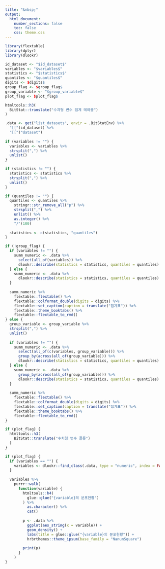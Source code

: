 ```yaml
---
title: "&nbsp;"
output: 
  html_document:
    number_sections: false
    toc: false    
    css: theme.css
---
```


```r
library(flextable)
library(dplyr)
library(dlookr)

id_dataset <- "$id_dataset$"
variables <- "$variables$"
statistics <- "$statistics$"
quantiles <- "$quantiles$"
digits <- $digits$
group_flag <- $group_flag$
group_variable <- "$group_variable$"
plot_flag <- $plot_flag$  
```

```r
htmltools::h3(
  BitStat::translate("수치형 변수 집계 테이블")
)
```

```r
.data <- get("list_datasets", envir = .BitStatEnv) %>% 
  "[["(id_dataset) %>% 
  "[["("dataset")
  
if (variables != "") {
  variables <- variables %>% 
  strsplit(",") %>% 
  unlist() 
}

if (statistics != "") {
  statistics <- statistics %>% 
  strsplit(",") %>% 
  unlist() 
}

if (quantiles != "") {
  quantiles <- quantiles %>% 
    stringr::str_remove_all("p") %>% 
    strsplit(",") %>% 
    unlist() %>% 
    as.integer() %>% 
    "/"(100)
  
  statistics <- c(statistics, "quantiles")
}

if (!group_flag) {
  if (variables != "") {  
    summ_numeric <- .data %>% 
      select(all_of(variables)) %>% 
      dlookr::describe(statistics = statistics, quantiles = quantiles)     
  } else {
    summ_numeric <- .data %>% 
      dlookr::describe(statistics = statistics, quantiles = quantiles)     
  }  
  
  summ_numeric %>% 
    flextable::flextable() %>%
    flextable::colformat_double(digits = digits) %>% 
    flextable::set_caption(caption = translate("집계표")) %>% 
    flextable::theme_booktabs() %>% 
    flextable::flextable_to_rmd()
} else {
  group_variable <- group_variable %>% 
  strsplit(",") %>% 
  unlist()
  
  if (variables != "") {  
    summ_numeric <- .data %>% 
      select(all_of(c(variables, group_variable))) %>% 
      group_by(across(all_of(group_variable))) %>%       
      dlookr::describe(statistics = statistics, quantiles = quantiles)     
  } else {
    summ_numeric <- .data %>% 
      group_by(across(all_of(group_variable))) %>% 
      dlookr::describe(statistics = statistics, quantiles = quantiles)     
  } 
  
  summ_numeric %>% 
    flextable::flextable() %>%
    flextable::colformat_double(digits = digits) %>% 
    flextable::set_caption(caption = translate("집계표")) %>% 
    flextable::theme_booktabs() %>% 
    flextable::flextable_to_rmd()  
}
```

```r
if (plot_flag) {
  htmltools::h3(
    BitStat::translate("수치형 변수 플롯")
  )
}
```

```r
if (plot_flag) {
  if (variables == "") {  
    variables <- dlookr::find_class(.data, type = "numeric", index = FALSE)   
  } 
  
  variables %>% 
    purrr::walk(
      function(variable) {
        htmltools::h4(
          glue::glue("{variable}의 분포현황")
        ) %>% 
          as.character() %>%
          cat()  
        
        p <- .data %>% 
          ggplot(aes_string(x = variable)) +
          geom_density() +
          labs(title = glue::glue("{variable}의 분포현황")) +
          hrbrthemes::theme_ipsum(base_family = "NanumSquare")
        
        print(p)
      }
    )
}
```

